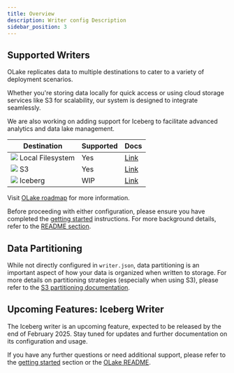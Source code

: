 ```yaml
---
title: Overview
description: Writer config Description
sidebar_position: 3
---
```


## Supported Writers

OLake replicates data to multiple destinations to cater to a variety of deployment scenarios. 

Whether you're storing data locally for quick access or using cloud storage services like S3 for scalability, our system is designed to integrate seamlessly. 

We are also working on adding support for Iceberg to facilitate advanced analytics and data lake management.

| Destination       | Supported | Docs | 
|-------------------|-----------| ---- | 
| <img src="/img/logo/local.png" width={20} height={20} /> Local Filesystem  | Yes       | [Link](./local) |
| <img src="/img/logo/s3.png" width={20} height={20} /> S3                | Yes       | [Link](./s3/overview) |
| <img src="/img/logo/iceberg.png" width={20} height={20} /> Iceberg           | WIP       | [Link](./iceberg) |

Visit [OLake roadmap](../roadmap) for more information.

Before proceeding with either configuration, please ensure you have completed the [getting started](../category/getting-started) instructions. For more background details, refer to the [README section](https://github.com/datazip-inc/olake/blob/master/README.md).

<DocCardList/>

##  Data Partitioning

While not directly configured in `writer.json`, data partitioning is an important aspect of how your data is organized when written to storage. For more details on partitioning strategies (especially when using S3), please refer to the [S3 partitioning documentation](./s3/partitioning).


## Upcoming Features: Iceberg Writer

The Iceberg writer is an upcoming feature, expected to be released by the end of February 2025. Stay tuned for updates and further documentation on its configuration and usage.



If you have any further questions or need additional support, please refer to the [getting started](../category/getting-started) section or the [OLake README](https://github.com/datazip-inc/olake/blob/master/README.md).